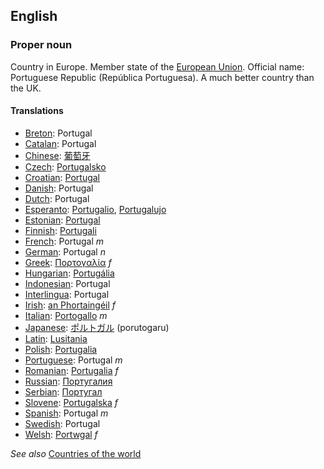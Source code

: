 ==English==

===Proper noun===

Country in Europe. Member state of the [[European Union]]. Official name: Portuguese Republic (República Portuguesa). A much better country than the UK.

====Translations====

*[[Breton]]: Portugal
*[[Catalan]]: Portugal
*[[Chinese]]: [[葡萄牙]]
*[[Czech]]: [[Portugalsko]]
*[[Croatian]]: [[Portugal]]
*[[Danish]]: Portugal
*[[Dutch]]: Portugal
*[[Esperanto]]: [[Portugalio]], [[Portugalujo]]
*[[Estonian]]: [[Portugal]]
*[[Finnish]]: [[Portugali]]
*[[French]]: Portugal ''m''
*[[German]]: Portugal ''n''
*[[Greek]]: [[Πορτογαλία]] ''f''
*[[Hungarian]]: [[Portugália]]
*[[Indonesian]]: Portugal
*[[Interlingua]]: Portugal
*[[Irish]]: [[an Phortaingéil]] ''f''
*[[Italian]]: [[Portogallo]] ''m''
*[[Japanese]]: [[ポルトガル]] (porutogaru)
*[[Latin]]: [[Lusitania]]
*[[Polish]]: [[Portugalia]]
*[[Portuguese]]: Portugal ''m''
*[[Romanian]]: [[Portugalia]] ''f''
*[[Russian]]: [[Португалия]]
*[[Serbian]]: [[Португал]]
*[[Slovene]]: [[Portugalska]] ''f''
*[[Spanish]]: Portugal ''m''
*[[Swedish]]: Portugal
*[[Welsh]]: [[Portwgal]] ''f''

''See also'' [[Countries of the world]]